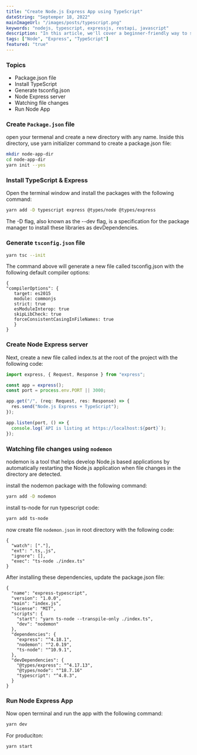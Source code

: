 ```yaml
---
title: "Create Node.js Express App using TypeScript"
dateString: "Septemper 18, 2022"
mainImageUrl: "/images/posts/typescript.png"
keywords: "nodejs, typescript, expressjs, restapi, javascript"
description: "In this article, we'll cover a beginner-friendly way to set up TypeScript in an Express app, understanding the basic constraints."
tags: ["Node", "Express", "TypeScript"]
featured: "true"
---
```


### Topics

- Package.json file
- Install TypeScript
- Generate tsconfig.json
- Node Express server
- Watching file changes
- Run Node App

### Create `Package.json` file

open your termenal and create a new directory with any name.
Inside this directory, use yarn initializer command to create a package.json file:

```bash
mkdir node-app-dir
cd node-app-dir
yarn init --yes
```

### Install TypeScript & Express

Open the terminal window and install the packages with the following command:

```bash
yarn add -D typescript express @types/node @types/express
```

The -D flag, also known as the --dev flag, is a specification for the package manager to install these libraries as devDependencies.

### Generate `tsconfig.json` file

```bash
yarn tsc --init
```

The command above will generate a new file called tsconfig.json with the following default compiler options:

```
{
"compilerOptions": {
   target: es2015
   module: commonjs
   strict: true
   esModuleInterop: true
   skipLibCheck: true
   forceConsistentCasingInFileNames: true
   }
}
```

### Create Node Express server

Next, create a new file called index.ts at the root of the project with the following code:

```typescript
import express, { Request, Response } from "express";

const app = express();
const port = process.env.PORT || 3000;

app.get("/", (req: Request, res: Response) => {
  res.send("Node.js Express + TypeScript");
});

app.listen(port, () => {
  console.log(`API is listing at https://localhost:${port}`);
});
```

### Watching file changes using `nodemon`

nodemon is a tool that helps develop Node.js based applications by automatically restarting the Node.js application when file changes in the directory are detected.

install the nodemon package with the following command:

```bash
yarn add -D nodemon
```

install ts-node for run typescript code:

```bash
yarn add ts-node

```

now create file `nodemon.json` in root directory with the following code:

```
{
  "watch": ["."],
  "ext": ".ts,.js",
  "ignore": [],
  "exec": "ts-node ./index.ts"
}
```

After installing these dependencies, update the package.json file:

```
{
  "name": "express-typescript",
  "version": "1.0.0",
  "main": "index.js",
  "license": "MIT",
  "scripts": {
    "start": "yarn ts-node --transpile-only ./index.ts",
    "dev": "nodemon"
  },
  "dependencies": {
    "express": "^4.18.1",
    "nodemon": "^2.0.19",
    "ts-node": "^10.9.1",
  },
  "devDependencies": {
    "@types/express": "^4.17.13",
    "@types/node": "^18.7.16"
    "typescript": "^4.8.3",
  }
}
```

### Run Node Express App

Now open terminal and run the app with the following command:

```bash
yarn dev
```

For produciton:

```bash
yarn start
```
